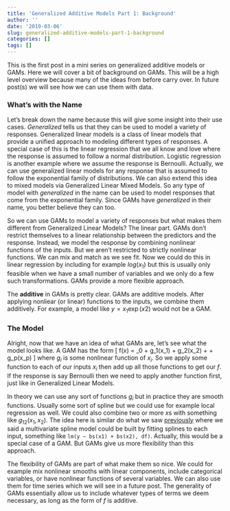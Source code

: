 ```yaml
---
title: 'Generalized Additive Models Part 1: Background'
author: ''
date: '2019-03-06'
slug: generalized-additive-models-part-1-background
categories: []
tags: []
---
```


This is the first post in a mini series on generalized additive models or GAMs. Here we will cover a bit of background on GAMs. This will be a high level overview because many of the ideas from before carry over. In future post(s) we will see how we can use them with data.


### What's with the Name

Let's break down the name because this will give some insight into their use cases. *Generalized* tells us that they can be used to model a variety of responses. Generalized linear models is a class of linear models that provide a unified approach to modeling different types of responses. A special case of this is the linear regression that we all know and love where the response is assumed to follow a normal distribution. Logistic regression is another example where we assume the response is Bernoulli. Actually, we can use generalized linear models for any response that is assumed to follow the exponential family of distributions. We can also extend this idea to mixed models via Generalized Linear Mixed Models. So any type of model with *generalized* in the name can be used to model responses that come from the exponential family. Since GAMs have *generalized* in their name, you better believe they can too.

So we can use GAMs to model a variety of responses but what makes them different from Generalized Linear Models? The linear part. GAMs don't restrict themselves to a linear relationship between the predictors and the response. Instead, we model the response by combining nonlinear functions of the inputs. But we aren't restricted to strictly nonlinear functions. We can mix and match as we see fit. Now we could do this in linear regression by including for example $log(x_1)$ but this is usually only feasible when we have a small number of variables and we only do a few such transformations. GAMs provide a more flexible approach.

The **additive** in GAMs is pretty clear. GAMs are additive models. After applying nonliear (or linear) functions to the inputs, we combine them additively. For example, a model like $y = x_1\exp(x2)$ would not be a GAM.


### The Model

Alright, now that we have an idea of what GAMs are, let's see what the model looks like. A GAM has the form
\[
f(x) = \beta_0 + g_1(x_1) + g_2(x_2) + \cdots + g_p(x_p)
\]
where $g_i$ is some nonlinear function of $x_i$. So we apply some function to each of our inputs $x_i$ then add up all those functions to get our $f$. If the response is say Bernoulli then we need to apply another function first, just like in Generalized Linear Models.

In theory we can use any sort of functions $g_i$ but in practice they are smooth functions. Usually some sort of spline but we could use for example local regression as well. We could also combine two or more $x$s with something like $g_{12}(x_1, x_2)$. The idea here is similar do what we saw [previously](/2019/03/01/thin-plate-splines) where we said a multivariate spline model could be built by fitting splines to each input, something like `lm(y ~ bs(x1) + bs(x2), df)`. Actually, this would be a special case of a GAM. But GAMs give us more flexibility than this approach.


The flexibility of GAMs are part of what make them so nice. We could for example mix nonlinear smooths with linear components, include categorical variables, or have nonlinear functions of several variables. We can also use them for time series which we will see in a future post. The generality of GAMs essentially allow us to include whatever types of terms we deem necessary, as long as the form of $f$ is additive.





